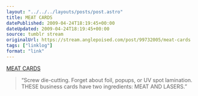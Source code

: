 ```yaml
---
layout: "../../../layouts/posts/post.astro"
title: MEAT CARDS
datePublished: 2009-04-24T18:19:45+00:00
dateUpdated: 2009-04-24T18:19:45+00:00
source: tumblr stream
originalUrl: https://stream.anglepoised.com/post/99732005/meat-cards
tags: ["linklog"]
format: "link"
---
```


[MEAT CARDS][1]

> &ldquo;Screw die-cutting. Forget about foil, popups, or UV spot lamination. THESE business cards have two ingredients: MEAT AND LASERS.&rdquo;

[1]: http://www.meatcards.com/
